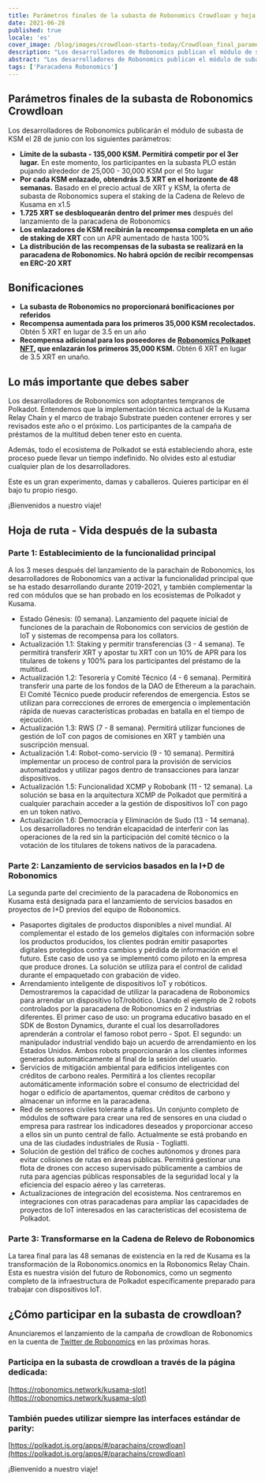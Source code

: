 ```yaml
---
title: Parámetros finales de la subasta de Robonomics Crowdloan y hoja de ruta de 48 semanas
date: 2021-06-28
published: true
locale: 'es'
cover_image: /blog/images/crowdloan-starts-today/Crowdloan_final_parameters_Roadmap_blog.jpg
description: "Los desarrolladores de Robonomics publican el módulo de subasta de KSM el 28 de junio. Conozca los parámetros finales, recompensas aumentadas, planes de desarrollo de Robonomics después de la subasta."
abstract: "Los desarrolladores de Robonomics publican el módulo de subasta de KSM el 28 de junio. Conozca los parámetros finales, recompensas aumentadas, planes de desarrollo de Robonomics después de la subasta."
tags: ['Paracadena Robonomics']
---
```


## Parámetros finales de la subasta de Robonomics Crowdloan

Los desarrolladores de Robonomics publicarán el módulo de subasta de KSM el 28 de junio con los siguientes parámetros:

* **Límite de la subasta - 135,000 KSM. Permitirá competir por el 3er lugar.** En este momento, los participantes en la subasta PLO están pujando alrededor de 25,000 - 30,000 KSM por el 5to lugar
* **Por cada KSM enlazado, obtendrás 3.5 XRT en el horizonte de 48 semanas.** Basado en el precio actual de XRT y KSM, la oferta de subasta de Robonomics supera el staking de la Cadena de Relevo de Kusama en x1.5
* **1.725 XRT se desbloquearán dentro del primer mes** después del lanzamiento de la paracadena de Robonomics
* **Los enlazadores de KSM recibirán la recompensa completa en un año de staking de XRT** con un APR aumentado de hasta 100%
* **La distribución de las recompensas de la subasta se realizará en la paracadena de Robonomics. No habrá opción de recibir recompensas en ERC-20 XRT**

## Bonificaciones

* **La subasta de Robonomics no proporcionará bonificaciones por referidos**
* **Recompensa aumentada para los primeros 35,000 KSM recolectados.** Obtén 5 XRT en lugar de 3.5 en un año
* **Recompensa adicional para los poseedores de [Robonomics Polkapet NFT](https://opensea.io/assets/0x8cb813bf27dc744fc5fb6ba7515504de45d39e08/24), que enlazarán los primeros 35,000 KSM.** Obtén 6 XRT en lugar de 3.5 XRT en unaño.

## Lo más importante que debes saber

Los desarrolladores de Robonomics son adoptantes tempranos de Polkadot. Entendemos que la implementación técnica actual de la Kusama Relay Chain y el marco de trabajo Substrate pueden contener errores y ser revisados este año o el próximo. Los participantes de la campaña de préstamos de la multitud deben tener esto en cuenta.

Además, todo el ecosistema de Polkadot se está estableciendo ahora, este proceso puede llevar un tiempo indefinido. No olvides esto al estudiar cualquier plan de los desarrolladores.

Este es un gran experimento, damas y caballeros.
Quieres participar en él bajo tu propio riesgo.

¡Bienvenidos a nuestro viaje!

## Hoja de ruta - Vida después de la subasta

<TextCard back="transparent">

### Parte 1: Establecimiento de la funcionalidad principal

A los 3 meses después del lanzamiento de la parachain de Robonomics, los desarrolladores de Robonomics van a activar la funcionalidad principal que se ha estado desarrollando durante 2019-2021, y también complementar la red con módulos que se han probado en los ecosistemas de Polkadot y Kusama.

* Estado Génesis: (0 semana). Lanzamiento del paquete inicial de funciones de la parachain de Robonomics con servicios de gestión de IoT y sistemas de recompensa para los collators.
* Actualización 1.1: Staking y permitir transferencias (3 - 4 semana). Te permitirá transferir XRT y apostar tu XRT con un 10% de APR para los titulares de tokens y 100% para los participantes del préstamo de la multitud.
* Actualización 1.2: Tesorería y Comité Técnico (4 - 6 semana). Permitirá transferir una parte de los fondos de la DAO de Ethereum a la parachain. El Comité Técnico puede producir referendos de emergencia. Estos se utilizan para correcciones de errores de emergencia o implementación rápida de nuevas características probadas en batalla en el tiempo de ejecución.
* Actualización 1.3: RWS (7 - 8 semana). Permitirá utilizar funciones de gestión de IoT con pagos de comisiones en XRT y también una suscripción mensual.
* Actualización 1.4: Robot-como-servicio (9 - 10 semana). Permitirá implementar un proceso de control para la provisión de servicios automatizados y utilizar pagos dentro de transacciones para lanzar dispositivos.
* Actualización 1.5: Funcionalidad XCMP y Robobank (11 - 12 semana). La solución se basa en la arquitectura XCMP de Polkadot que permitirá a cualquier parachain acceder a la gestión de dispositivos IoT con pago en un token nativo.
* Actualización 1.6: Democracia y Eliminación de Sudo (13 - 14 semana). Los desarrolladores no tendrán elcapacidad de interferir con las operaciones de la red sin la participación del comité técnico o la votación de los titulares de tokens nativos de la paracadena.

</TextCard>

<TextCard back="transparent">

### Parte 2: Lanzamiento de servicios basados en la I+D de Robonomics

La segunda parte del crecimiento de la paracadena de Robonomics en Kusama está designada para el lanzamiento de servicios basados en proyectos de I+D previos del equipo de Robonomics.

* Pasaportes digitales de productos disponibles a nivel mundial. Al complementar el estado de los gemelos digitales con información sobre los productos producidos, los clientes podrán emitir pasaportes digitales protegidos contra cambios y pérdida de información en el futuro. Este caso de uso ya se implementó como piloto en la empresa que produce drones. La solución se utiliza para el control de calidad durante el empaquetado con grabación de video.
* Arrendamiento inteligente de dispositivos IoT y robóticos. Demostraremos la capacidad de utilizar la paracadena de Robonomics para arrendar un dispositivo IoT/robótico. Usando el ejemplo de 2 robots controlados por la paracadena de Robonomics en 2 industrias diferentes. El primer caso de uso: un programa educativo basado en el SDK de Boston Dynamics, durante el cual los desarrolladores aprenderán a controlar el famoso robot perro - Spot. El segundo: un manipulador industrial vendido bajo un acuerdo de arrendamiento en los Estados Unidos. Ambos robots proporcionarán a los clientes informes generados automáticamente al final de la sesión del usuario.
* Servicios de mitigación ambiental para edificios inteligentes con créditos de carbono reales. Permitirá a los clientes recopilar automáticamente información sobre el consumo de electricidad del hogar o edificio de apartamentos, quemar créditos de carbono y almacenar un informe en la paracadena.
* Red de sensores civiles tolerante a fallos. Un conjunto completo de módulos de software para crear una red de sensores en una ciudad o empresa para rastrear los indicadores deseados y proporcionar acceso a ellos sin un punto central de fallo. Actualmente se está probando en una de las ciudades industriales de Rusia - Togliatti.
* Solución de gestión del tráfico de coches autónomos y drones para evitar colisiones de rutas en áreas públicas. Permitirá gestionar una flota de drones con acceso supervisado públicamente a cambios de ruta para agencias públicas responsables de la seguridad local y la eficiencia del espacio aéreo y las carreteras.
* Actualizaciones de integración del ecosistema. Nos centraremos en integraciones con otras paracadenas para ampliar las capacidades de proyectos de IoT interesados en las características del ecosistema de Polkadot.

</TextCard>

<TextCard back="transparent">

### Parte 3: Transformarse en la Cadena de Relevo de Robonomics

La tarea final para las 48 semanas de existencia en la red de Kusama es la transformación de la Robonomics.onomics en la Robonomics Relay Chain. Esta es nuestra visión del futuro de Robonomics, como un segmento completo de la infraestructura de Polkadot específicamente preparado para trabajar con dispositivos IoT.

</TextCard>

## ¿Cómo participar en la subasta de crowdloan?

Anunciaremos el lanzamiento de la campaña de crowdloan de Robonomics en la cuenta de [Twitter de Robonomics](https://twitter.com/AIRA_Robonomics) en las próximas horas.

<TextCard back="transparent">

### Participa en la subasta de crowdloan a través de la página dedicada:

[https://robonomics.network/kusama-slot](https://robonomics.network/kusama-slot)

</TextCard>

<TextCard back="transparent">

### También puedes utilizar siempre las interfaces estándar de parity:

[https://polkadot.js.org/apps/#/parachains/crowdloan](https://polkadot.js.org/apps/#/parachains/crowdloan)

</TextCard>

¡Bienvenido a nuestro viaje!